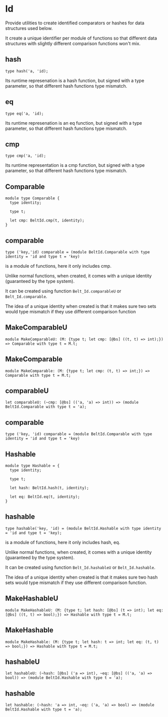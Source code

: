 
# Id

Provide utilities to create identified comparators or hashes for data structures used below.

It create a unique identifier per module of functions so that different data structures with slightly different comparison functions won't mix.

## hash

```
type hash('a, 'id);
```

Its runtime represenation is a hash function, but signed with a type parameter, so that different hash functions type mismatch.

## eq

```
type eq('a, 'id);
```

Its runtime represenation is an eq function, but signed with a type parameter, so that different hash functions type mismatch.

## cmp

```
type cmp('a, 'id);
```

Its runtime representation is a cmp function, but signed with a type parameter, so that different hash functions type mismatch.

## Comparable

```
module type Comparable {
  type identity;

  type t;

  let cmp: BeltId.cmp(t, identity);
}
```

## comparable

```
type ('key,'id) comparable = (module BeltId.Comparable with type identity = 'id and type t = 'key)
```

is a module of functions, here it only includes cmp.

Unlike normal functions, when created, it comes with a unique identity (guaranteed by the type system).

It can be created using function `Belt_Id.comparableU` or `Belt_Id.comparable`.

The idea of a unique identity when created is that it makes sure two sets would type mismatch if they use different comparison function

## MakeComparableU

```
module MakeComparableU: (M: {type t; let cmp: [@bs] ((t, t) => int);}) => Comparable with type t = M.t;
```

## MakeComparable

```
module MakeComparable: (M: {type t; let cmp: (t, t) => int;}) => Comparable with type t = M.t;
```

## comparableU

```
let comparableU: (~cmp: [@bs] (('a, 'a) => int)) => (module BeltId.Comparable with type t = 'a);
```

## comparable

```
type ('key, 'id) comparable = (module BeltId.Comparable with type identity = 'id and type t = 'key)
```

## Hashable

```
module type Hashable = {
  type identity;

  type t;

  let hash: BeltId.hash(t, identity);

  let eq: BeltId.eq(t, identity);
}
```

## hashable

```
type hashable('key, 'id) = (module BeltId.Hashable with type identity = 'id and type t = 'key);
```

is a module of functions, here it only includes hash, eq.

Unlike normal functions, when created, it comes with a unique identity (guaranteed by the type system).

It can be created using function `Belt_Id.hashableU` or `Belt_Id.hashable`.

The idea of a unique identity when created is that it makes sure two hash sets would type mismatch if they use different comparison function.

## MakeHashableU

```
module MakeHashableU: (M: {type t; let hash: [@bs] (t => int); let eq: [@bs] ((t, t) => bool);}) => Hashable with type t = M.t;
```

## MakeHashable

```
module MakeHashable: (M: {type t; let hash: t => int; let eq: (t, t) => bool;}) => Hashable with type t = M.t;
```

## hashableU

```
let hashableU: (~hash: [@bs] ('a => int), ~eq: [@bs] (('a, 'a) => bool)) => (module BeltId.Hashable with type t = 'a);
```

## hashable

```
let hashable: (~hash: 'a => int, ~eq: ('a, 'a) => bool) => (module BeltId.Hashable with type t = 'a);
```
